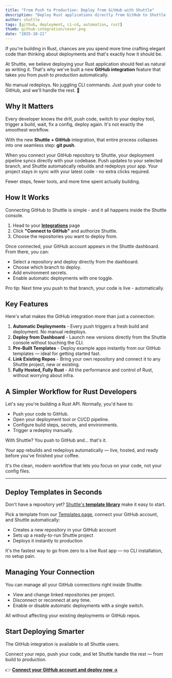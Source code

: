```yaml
---
title: "From Push to Production: Deploy from GitHub with Shuttle"
description: "Deploy Rust applications directly from GitHub to Shuttle with automatic builds and deployments. No CLI, no manual redeploys - just git push and go."
author: shuttle
tags: [github, deployment, ci-cd, automation, rust]
thumb: github-integration/cover.png
date: "2025-10-21"
---
```


If you're building in Rust, chances are you spend more time crafting elegant code than thinking about deployments and that's exactly how it should be.

At Shuttle, we believe deploying your Rust application should feel as natural as writing it. That's why we've built a new **GitHub integration** feature that takes you from _push_ to _production_ automatically.

No manual redeploys. No juggling CLI commands. Just push your code to GitHub, and we'll handle the rest. 🚀

## Why It Matters

Every developer knows the drill, push code, switch to your deploy tool, trigger a build, wait, fix a config, deploy again. It's not exactly the smoothest workflow.

With the new **Shuttle + GitHub** integration, that entire process collapses into one seamless step: **git push**.

When you connect your GitHub repository to Shuttle, your deployment pipeline syncs directly with your codebase. Push updates to your selected branch, and Shuttle automatically rebuilds and redeploys your app. Your project stays in sync with your latest code - no extra clicks required.

Fewer steps, fewer tools, and more time spent actually building.

<CaptionedImage
  src="/images/blog/github-integration/steps.png"
  alt="Steps to deploy GiHub repository"
/>

## How It Works

Connecting GitHub to Shuttle is simple - and it all happens inside the Shuttle console.

1. Head to your [**Integrations**](https://console.shuttle.dev/account/integrations) page
2. Click **"Connect to GitHub"** and authorize Shuttle.
3. Choose the repositories you want to deploy from.

Once connected, your GitHub account appears in the Shuttle dashboard. From there, you can:

- Select a repository and deploy directly from the dashboard.
- Choose which branch to deploy.
- Add environment secrets.
- Enable automatic deployments with one toggle.

Pro tip: Next time you push to that branch, your code is live - automatically.

<CaptionedImage
  src="/images/blog/github-integration/shuttle-github.png"
  alt="Steps to deploy a GitHub branch on Shuttle"
/>

## Key Features

Here's what makes the GitHub integration more than just a connection:

1. **Automatic Deployments** - Every push triggers a fresh build and deployment. No manual redeploys.
2. **Deploy from Dashboard** - Launch new versions directly from the Shuttle console without touching the CLI.
3. **Pre-Built Templates** - Deploy example apps instantly from our GitHub templates — ideal for getting started fast.
4. **Link Existing Repos** - Bring your own repository and connect it to any Shuttle project, new or existing.
5. **Fully Hosted, Fully Rust** - All the performance and control of Rust, without worrying about infra.

## A Simpler Workflow for Rust Developers

Let's say you're building a Rust API. Normally, you'd have to:

- Push your code to GitHub.
- Open your deployment tool or CI/CD pipeline.
- Configure build steps, secrets, and environments.
- Trigger a redeploy manually.

With Shuttle? You push to GitHub and... that's it.

Your app rebuilds and redeploys automatically — live, hosted, and ready before you've finished your coffee.

It's the clean, modern workflow that lets you focus on your code, not your config files.

---

## Deploy Templates in Seconds

Don't have a repository yet? [Shuttle's **template library**](https://console.shuttle.dev/templates) make it easy to start.

Pick a template from our [Templates page](https://console.shuttle.dev/templates), connect your GitHub account, and Shuttle automatically:

- Creates a new repository in your GitHub account
- Sets up a ready-to-run Shuttle project
- Deploys it instantly to production

It's the fastest way to go from zero to a live Rust app — no CLI installation, no setup pain.

## Managing Your Connection

You can manage all your GitHub connections right inside Shuttle:

- View and change linked repositories per project.
- Disconnect or reconnect at any time.
- Enable or disable automatic deployments with a single switch.

All without affecting your existing deployments or GitHub repos.

## Start Deploying Smarter

The GitHub integration is available to all Shuttle users.

Connect your repo, push your code, and let Shuttle handle the rest — from build to production.

👉 [**Connect your GitHub account and deploy now →**](https://console.shuttle.dev/)

